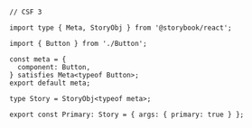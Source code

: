 ```tsx
// CSF 3

import type { Meta, StoryObj } from '@storybook/react';

import { Button } from './Button';

const meta = {
  component: Button,
} satisfies Meta<typeof Button>;
export default meta;

type Story = StoryObj<typeof meta>;

export const Primary: Story = { args: { primary: true } };
```
